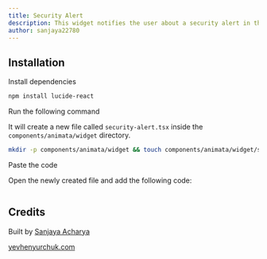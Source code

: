 ```yaml
---
title: Security Alert
description: This widget notifies the user about a security alert in the system.
author: sanjaya22780
---
```


<ComponentPreview name="widget-security-alert--docs" />

## Installation

<Steps>
<Step>Install dependencies</Step>

```bash
npm install lucide-react
```

<Step>Run the following command</Step>

It will create a new file called `security-alert.tsx` inside the `components/animata/widget` directory.

```bash
mkdir -p components/animata/widget && touch components/animata/widget/security-alert.tsx
```

<Step>Paste the code</Step>

Open the newly created file and add the following code:

```jsx file=<rootDir>/animata/widget/security-alert.tsx

```

</Steps>

## Credits

Built by [Sanjaya Acharya](https://github.com/acharya-sanjaya)

[yevhenyurchuk.com](https://yevhenyurchuk.com/)
